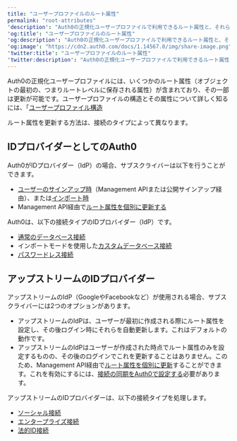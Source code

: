 ```yaml
---
title: "ユーザープロファイルのルート属性"
permalink: "root-attributes"
'description': "Auth0の正規化ユーザープロファイルで利用できるルート属性と、それらを更新する方法について説明します。"
'og:title': "ユーザープロファイルのルート属性"
'og:description': "Auth0の正規化ユーザープロファイルで利用できるルート属性と、それらを更新する方法について説明します。"
'og:image': "https://cdn2.auth0.com/docs/1.14567.0/img/share-image.png"
'twitter:title': "ユーザープロファイルのルート属性"
'twitter:description': "Auth0の正規化ユーザープロファイルで利用できるルート属性と、それらを更新する方法について説明します。"
---
```


Auth0の正規化ユーザープロファイルには、いくつかのルート属性（オブジェクトの最初の、つまりルートレベルに保存される属性）が含まれており、その一部は更新が可能です。ユーザープロファイルの構造とその属性について詳しく知るには、「[ユーザープロファイル構造](/ja-jp/manage-users/user-accounts/user-profiles/user-profile-structure)

ルート属性を更新する方法は、接続のタイプによって異なります。

## IDプロバイダーとしてのAuth0

Auth0がIDプロバイダー（<Tooltip data-tooltip-id="react-containers-DefinitionTooltip-2" href="/ja-jp/glossary?term=idp" tip="IDプロバイダー（IdP）: デジタルIDを保存および管理するサービス。" cta="用語集の表示">IdP</Tooltip>）の場合、サブスクライバーは以下を行うことができます。

* [ユーザーのサインアップ時](/ja-jp/api/management/guides/users/set-root-attributes-user-signup)（<Tooltip data-tooltip-id="react-containers-DefinitionTooltip-0" href="/ja-jp/glossary?term=management-api" tip="Management API: 顧客が管理タスクを実行できるようにするための製品。" cta="用語集の表示">Management API</Tooltip>または公開サインアップ経由）、または[インポート時](/ja-jp/api/management/guides/users/set-root-attributes-user-import)
* Management API経由で[ルート属性を個別に更新する](/ja-jp/api/management/guides/users/update-root-attributes-users)

Auth0は、以下の接続タイプのIDプロバイダー（IdP）です。

* [通常のデータベース接続](/ja-jp/connections/database)
* インポートモードを使用した[カスタムデータベース接続](/ja-jp/connections/database/custom-db)
* [パスワードレス接続](/ja-jp/connections/passwordless)

## アップストリームのIDプロバイダー

アップストリームのIdP（GoogleやFacebookなど）が使用される場合、サブスクライバーには2つのオプションがあります。

* アップストリームのIdPは、ユーザーが最初に作成される際にルート属性を設定し、その後ログイン時にそれらを自動更新します。これはデフォルトの動作です。
* アップストリームのIdPはユーザーが作成された時点でルート属性のみを設定するものの、その後のログインでこれを更新することはありません。このため、Management API経由で[ルート属性を個別に更新](/ja-jp/api/management/guides/users/update-root-attributes-users)することができます。これを有効にするには、[接続の同期をAuth0で設定する](/ja-jp/api/management/guides/connections/configure-connection-sync)必要があります。

アップストリームのIDプロバイダーは、以下の接続タイプを処理します。

* [ソーシャル接続](/ja-jp/connections#social)
* [エンタープライズ接続](/ja-jp/connections#enterprise)
* [法的ID接続](/ja-jp/connections#legal-identities)